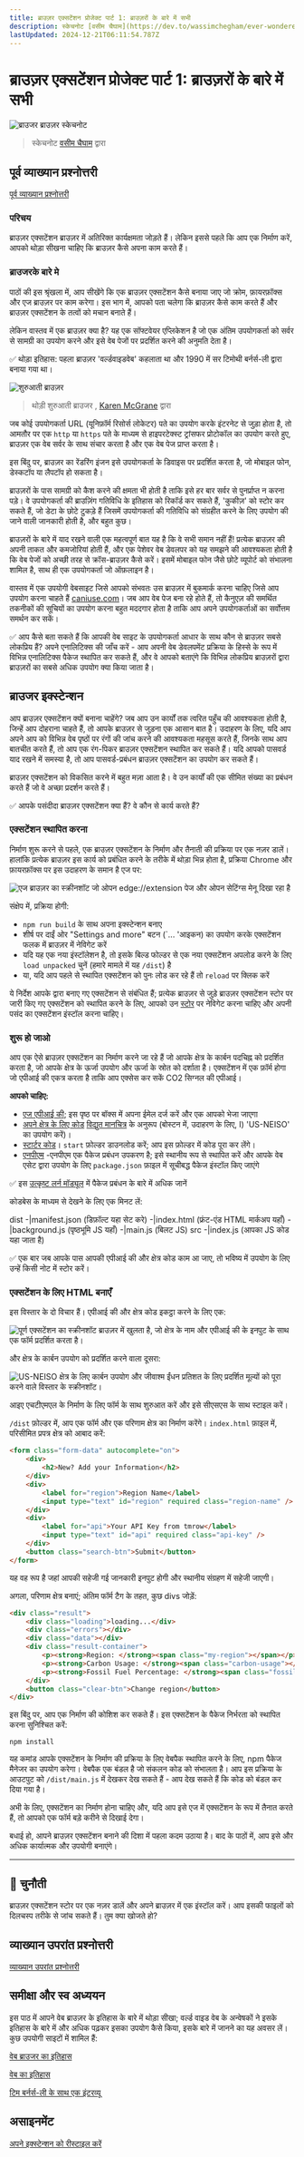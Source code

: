 ```yaml
---
title: ब्राउज़र एक्सटेंशन प्रोजेक्ट पार्ट 1: ब्राउज़रों के बारे में सभी
description: स्केचनोट [वसीम चैघाम](https://dev.to/wassimchegham/ever-wondered-what-happens-when-you-type-in-a-url-in-an-address-bar-in-a-browser-3dob) द्वारा
lastUpdated: 2024-12-21T06:11:54.787Z
---
```


# ब्राउज़र एक्सटेंशन प्रोजेक्ट पार्ट 1: ब्राउज़रों के बारे में सभी

![ब्राउजर ब्राउज़र स्केचनोट  ](/sketchnotes/browser.jpg)
> स्केचनोट [वसीम चैघाम](https://dev.to/wassimchegham/ever-wondered-what-happens-when-you-type-in-a-url-in-an-address-bar-in-a-browser-3dob) द्वारा

## पूर्व व्याख्यान प्रश्नोत्तरी

[पूर्व व्याख्यान प्रश्नोत्तरी](https://ashy-river-0debb7803.1.azurestaticapps.net/quiz/23?loc=hi)

### परिचय

ब्राउज़र एक्सटेंशन ब्राउज़र में अतिरिक्त कार्यक्षमता जोड़ते हैं। लेकिन इससे पहले कि आप एक निर्माण करें, आपको थोड़ा सीखना चाहिए कि ब्राउज़र कैसे अपना काम करते हैं।

### ब्राउजरके बारे मे

पाठों की इस श्रृंखला में, आप सीखेंगे कि एक ब्राउज़र एक्सटेंशन कैसे बनाया जाए जो क्रोम, फ़ायरफ़ॉक्स और एज ब्राउज़र पर काम करेगा। इस भाग में, आपको पता चलेगा कि ब्राउज़र कैसे काम करते हैं और ब्राउज़र एक्सटेंशन के तत्वों को मचान बनाते हैं।

लेकिन वास्तव में एक ब्राउज़र क्या है? यह एक सॉफ्टवेयर एप्लिकेशन है जो एक अंतिम उपयोगकर्ता को सर्वर से सामग्री का उपयोग करने और इसे वेब पेजों पर प्रदर्शित करने की अनुमति देता है।

✅ थोड़ा इतिहास: पहला ब्राउज़र 'वर्ल्डवाइडवेब' कहलाता था और 1990 में सर टिमोथी बर्नर्स-ली द्वारा बनाया गया था।

![शुरुआती ब्राउज़र](../images/earlybrowsers.jpg)
> थोड़ी शुरुआती ब्राउजर , [Karen McGrane](https://www.slideshare.net/KMcGrane/week-4-ixd-history-personal-computing) द्वारा

जब कोई उपयोगकर्ता URL (यूनिफ़ॉर्म रिसोर्स लोकेटर) पते का उपयोग करके इंटरनेट से जुड़ा होता है, तो आमतौर पर एक `http` या `https` पते के माध्यम से हाइपरटेक्स्ट ट्रांसफर प्रोटोकॉल का उपयोग करते हुए, ब्राउज़र एक वेब सर्वर के साथ संचार करता है और एक वेब पेज प्राप्त करता है।

इस बिंदु पर, ब्राउज़र का रेंडरिंग इंजन इसे उपयोगकर्ता के डिवाइस पर प्रदर्शित करता है, जो मोबाइल फोन, डेस्कटॉप या लैपटॉप हो सकता है।

ब्राउज़रों के पास सामग्री को कैश करने की क्षमता भी होती है ताकि इसे हर बार सर्वर से पुनर्प्राप्त न करना पड़े। वे उपयोगकर्ता की ब्राउज़िंग गतिविधि के इतिहास को रिकॉर्ड कर सकते हैं, 'कुकीज़' को स्टोर कर सकते हैं, जो डेटा के छोटे टुकड़े हैं जिसमें उपयोगकर्ता की गतिविधि को संग्रहीत करने के लिए उपयोग की जाने वाली जानकारी होती है, और बहुत कुछ।

ब्राउज़रों के बारे में याद रखने वाली एक महत्वपूर्ण बात यह है कि वे सभी समान नहीं हैं! प्रत्येक ब्राउज़र की अपनी ताकत और कमजोरियां होती हैं, और एक पेशेवर वेब डेवलपर को यह समझने की आवश्यकता होती है कि वेब पेजों को अच्छी तरह से क्रॉस-ब्राउज़र कैसे करें। इसमें मोबाइल फोन जैसे छोटे व्यूपोर्ट को संभालना शामिल है, साथ ही एक उपयोगकर्ता जो ऑफ़लाइन है।

वास्तव में एक उपयोगी वेबसाइट जिसे आपको संभवतः उस ब्राउज़र में बुकमार्क करना चाहिए जिसे आप उपयोग करना चाहते हैं [caniuse.com](https://www.caniuse.com)। जब आप वेब पेज बना रहे होते हैं, तो कैनुएज़ की समर्थित तकनीकों की सूचियों का उपयोग करना बहुत मददगार होता है ताकि आप अपने उपयोगकर्ताओं का सर्वोत्तम समर्थन कर सकें।

✅ आप कैसे बता सकते हैं कि आपकी वेब साइट के उपयोगकर्ता आधार के साथ कौन से ब्राउज़र सबसे लोकप्रिय हैं? अपने एनालिटिक्स की जाँच करें - आप अपनी वेब डेवलपमेंट प्रक्रिया के हिस्से के रूप में विभिन्न एनालिटिक्स पैकेज स्थापित कर सकते हैं, और वे आपको बताएंगे कि विभिन्न लोकप्रिय ब्राउज़रों द्वारा ब्राउज़रों का सबसे अधिक उपयोग क्या किया जाता है।

## ब्राउजर इक्स्टेन्शन

आप ब्राउज़र एक्सटेंशन क्यों बनाना चाहेंगे? जब आप उन कार्यों तक त्वरित पहुँच की आवश्यकता होती है, जिन्हें आप दोहराना चाहते हैं, तो आपके ब्राउज़र से जुड़ना एक आसान बात है। उदाहरण के लिए, यदि आप अपने आप को विभिन्न वेब पृष्ठों पर रंगों की जांच करने की आवश्यकता महसूस करते हैं, जिनके साथ आप बातचीत करते हैं, तो आप एक रंग-पिकर ब्राउज़र एक्सटेंशन स्थापित कर सकते हैं। यदि आपको पासवर्ड याद रखने में समस्या है, तो आप पासवर्ड-प्रबंधन ब्राउज़र एक्सटेंशन का उपयोग कर सकते हैं।

ब्राउज़र एक्सटेंशन को विकसित करने में बहुत मज़ा आता है। वे उन कार्यों की एक सीमित संख्या का प्रबंधन करते हैं जो वे अच्छा प्रदर्शन करते हैं।

✅ आपके पसंदीदा ब्राउज़र एक्सटेंशन क्या हैं? वे कौन से कार्य करते हैं?

### एक्सटेंशन स्थापित करना

निर्माण शुरू करने से पहले, एक ब्राउज़र एक्सटेंशन के निर्माण और तैनाती की प्रक्रिया पर एक नज़र डालें। हालांकि प्रत्येक ब्राउज़र इस कार्य को प्रबंधित करने के तरीके में थोड़ा भिन्न होता है, प्रक्रिया Chrome और फ़ायरफ़ॉक्स पर इस उदाहरण के समान है एज पर:

![एज ब्राउज़र का स्क्रीनशॉट जो ओपन edge://extension पेज और ओपन सेटिंग्स मेनू दिखा रहा है](../images/install-on-edge.png)

संक्षेप में, प्रक्रिया होगी:

- `npm run build` के साथ अपना इक्स्टेन्शन बनाए
- शीर्ष पर दाईं ओर "Settings and more" बटन (`... 'आइकन) का उपयोग करके एक्सटेंशन फलक में ब्राउज़र में नेविगेट करें
- यदि यह एक नया इंस्टॉलेशन है, तो इसके बिल्ड फोल्डर से एक नया एक्सटेंशन अपलोड करने के लिए `load unpacked` चुनें (हमारे मामले में यह `/dist`) है
- या, यदि आप पहले से स्थापित एक्सटेंशन को पुनः लोड कर रहे हैं तो `reload` पर क्लिक करें

ये निर्देश आपके द्वारा बनाए गए एक्सटेंशन से संबंधित हैं; प्रत्येक ब्राउज़र से जुड़े ब्राउज़र एक्सटेंशन स्टोर पर जारी किए गए एक्सटेंशन को स्थापित करने के लिए, आपको उन [स्टोर](https://microsoftedge.microsoft.com/addons/Microsoft-Edge-Extensions-Home) पर नेविगेट करना चाहिए और अपनी पसंद का एक्सटेंशन इंस्टॉल करना चाहिए।

### शुरू हो जाओ

आप एक ऐसे ब्राउज़र एक्सटेंशन का निर्माण करने जा रहे हैं जो आपके क्षेत्र के कार्बन पदचिह्न को प्रदर्शित करता है, जो आपके क्षेत्र के ऊर्जा उपयोग और ऊर्जा के स्रोत को दर्शाता है। एक्सटेंशन में एक फ़ॉर्म होगा जो एपीआई की एकत्र करता है ताकि आप एक्सेस कर सकें
CO2 सिग्नल की एपीआई।

**आपको चाहिए:**

- [एज एपीआई की](https://www.co2signal.com/); इस पृष्ठ पर बॉक्स में अपना ईमेल दर्ज करें और एक आपको भेजा जाएगा
- [अपने क्षेत्र के लिए कोड](http://api.electricitymap.org/v3/zones) [विद्युत मानचित्र](https://www.electricitymap.org/map) के अनुरूप (बोस्टन में, उदाहरण के लिए, I) 'US-NEISO' का उपयोग करें)।
- [स्टार्टर कोड](../start)। `start` फ़ोल्डर डाउनलोड करें; आप इस फ़ोल्डर में कोड पूरा कर लेंगे।
- [एनपीएम](https://www.npmjs.com) -एनपीएम एक पैकेज प्रबंधन उपकरण है; इसे स्थानीय रूप से स्थापित करें और आपके वेब एसेट द्वारा उपयोग के लिए `package.json` फ़ाइल में सूचीबद्ध पैकेज इंस्टॉल किए जाएंगे

✅ इस [उत्कृष्ट लर्न मॉड्यूल](https://docs.microsoft.com/learn/modules/create-nodejs-project-dependencies/?WT.mc_id=academic-77807-sagibbon) में पैकेज प्रबंधन के बारे में अधिक जानें

कोडबेस के माध्यम से देखने के लिए एक मिनट लें:

dist
    -|manifest.json (डिफ़ॉल्ट यहा सेट करे)
    -|index.html (फ्रंट-एंड HTML मार्कअप यहाँ)
    -|background.js (पृष्ठभूमि JS यहाँ)
    -|main.js (बिलट JS)
src
    -|index.js (आपका JS कोड यहा जाता है)

✅ एक बार जब आपके पास आपकी एपीआई की और क्षेत्र कोड काम आ जाए, तो भविष्य में उपयोग के लिए उन्हें किसी नोट में स्टोर करें।

### एक्सटेंशन के लिए HTML बनाएँ

इस विस्तार के दो विचार हैं। एपीआई की और क्षेत्र कोड इकट्ठा करने के लिए एक:

![पूर्ण एक्सटेंशन का स्क्रीनशॉट ब्राउज़र में खुलता है, जो क्षेत्र के नाम और एपीआई की के इनपुट के साथ एक फॉर्म प्रदर्शित करता है।](../images/1.png)

और क्षेत्र के कार्बन उपयोग को प्रदर्शित करने वाला दूसरा:

![US-NEISO क्षेत्र के लिए कार्बन उपयोग और जीवाश्म ईंधन प्रतिशत के लिए प्रदर्शित मूल्यों को पूरा करने वाले विस्तार के स्क्रीनशॉट।](../images/2.png)

आइए एचटीएमएल के निर्माण के लिए फॉर्म के साथ शुरुआत करें और इसे सीएसएस के साथ स्टाइल करें।

`/dist` फ़ोल्डर में, आप एक फॉर्म और एक परिणाम क्षेत्र का निर्माण करेंगे। `index.html` फ़ाइल में, परिसीमित प्रपत्र क्षेत्र को आबाद करें:

```HTML
<form class="form-data" autocomplete="on">
	<div>
		<h2>New? Add your Information</h2>
	</div>
	<div>
		<label for="region">Region Name</label>
		<input type="text" id="region" required class="region-name" />
	</div>
	<div>
		<label for="api">Your API Key from tmrow</label>
		<input type="text" id="api" required class="api-key" />
	</div>
	<button class="search-btn">Submit</button>
</form>	
```
यह वह रूप है जहां आपकी सहेजी गई जानकारी इनपुट होगी और स्थानीय संग्रहण में सहेजी जाएगी।

अगला, परिणाम क्षेत्र बनाएं; अंतिम फॉर्म टैग के तहत, कुछ divs जोड़ें:

```HTML
<div class="result">
	<div class="loading">loading...</div>
	<div class="errors"></div>
	<div class="data"></div>
	<div class="result-container">
		<p><strong>Region: </strong><span class="my-region"></span></p>
		<p><strong>Carbon Usage: </strong><span class="carbon-usage"></span></p>
		<p><strong>Fossil Fuel Percentage: </strong><span class="fossil-fuel"></span></p>
	</div>
	<button class="clear-btn">Change region</button>
</div>
```
इस बिंदु पर, आप एक निर्माण की कोशिश कर सकते हैं। इस एक्सटेंशन के पैकेज निर्भरता को स्थापित करना सुनिश्चित करें:

```
npm install
```

यह कमांड आपके एक्सटेंशन के निर्माण की प्रक्रिया के लिए वेबपैक स्थापित करने के लिए, npm पैकेज मैनेजर का उपयोग करेगा। वेबपैक एक बंडल है जो संकलन कोड को संभालता है। आप इस प्रक्रिया के आउटपुट को `/dist/main.js` में देखकर देख सकते हैं - आप देख सकते हैं कि कोड को बंडल कर दिया गया है।

अभी के लिए, एक्सटेंशन का निर्माण होना चाहिए और, यदि आप इसे एज में एक्सटेंशन के रूप में तैनात करते हैं, तो आपको एक फॉर्म बड़े करीने से दिखाई देगा।

बधाई हो, आपने ब्राउज़र एक्सटेंशन बनाने की दिशा में पहला कदम उठाया है। बाद के पाठों में, आप इसे और अधिक कार्यात्मक और उपयोगी बनाएंगे।

---

## 🚀 चुनौती

ब्राउज़र एक्सटेंशन स्टोर पर एक नज़र डालें और अपने ब्राउज़र में एक इंस्टॉल करें। आप इसकी फाइलों को दिलचस्प तरीके से जांच सकते हैं। तुम क्या खोजते हो?

## व्याख्यान उपरांत प्रश्नोत्तरी

[व्याख्यान उपरांत प्रश्नोत्तरी](https://ashy-river-0debb7803.1.azurestaticapps.net/quiz/24?loc=hi)

## समीक्षा और स्व अध्ययन

इस पाठ में आपने वेब ब्राउज़र के इतिहास के बारे में थोड़ा सीखा; वर्ल्ड वाइड वेब के अन्वेषकों ने इसके इतिहास के बारे में और अधिक पढ़कर इसका उपयोग कैसे किया, इसके बारे में जानने का यह अवसर लें। कुछ उपयोगी साइटों में शामिल हैं:

[वेब ब्राउजर का इतिहास](https://www.mozilla.org/firefox/browsers/browser-history/)

[वेब का इतिहास](https://webfoundation.org/about/vision/history-of-the-web/)

[टिम बर्नर्स-ली के साथ एक इंटरव्यू](https://www.theguardian.com/technology/2019/mar/12/tim-berners-lee-on-30-years-of-the-web-if-we-dream-a-little-we-can-get-the-web-we-want)

## असाइनमेंट 

[अपने इक्स्टेन्शन को रीस्टाइल करें](assignment.hi.md)


